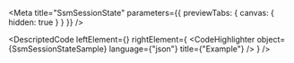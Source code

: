 
<Meta title="SsmSessionState" parameters={{ previewTabs: { canvas: { hidden: true } } }} />

<DescriptedCode
  leftElement={<SsmSessionStateDesc />}
  rightElement={
    <CodeHighlighter
      object={SsmSessionStateSample}
      language={"json"}
      title={"Example"}
    />
  }
/>
